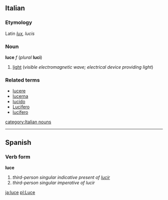 ==Italian==
===Etymology===
Latin ''[[lux]], lucis''
===Noun===
'''luce''' ''f'' (''plural'' '''luci''')

#[[light]] (''visible electromagnetic wave; electrical device providing light'')

===Related terms===
*[[lucere]]
*[[lucerna]]
*[[lucido]]
*[[Lucifero]]
*[[lucifero]]
[[category:Italian nouns]]
----

==Spanish==
===Verb form===
'''luce'''

# ''third-person singular indicative present of [[lucir]]''
# ''third-person singular imperative of lucir''

[[ja:luce]]
[[pl:Luce]]